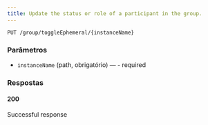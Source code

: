 ```yaml
---
title: Update the status or role of a participant in the group.
---
```


```http
PUT /group/toggleEphemeral/{instanceName}
```



### Parâmetros

- `instanceName` (path, obrigatório) — - required

### Respostas
#### 200
Successful response

